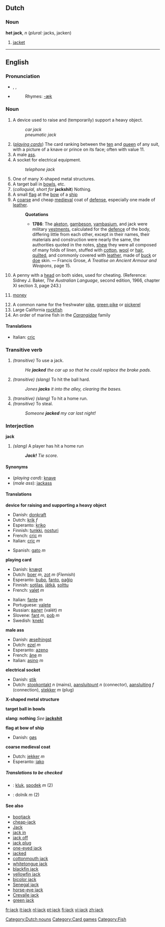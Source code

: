 {{see|Jack}}
{{webster}}

==Dutch==
===Noun===
'''het jack''', ''n'' (''plural:'' jacks, jacken)
# [[jacket]]
[[Category:Dutch nouns]]

----

==English==

===Pronunciation===
* {{AHD|jăk}}, {{IPA|/dʒæk/}}, {{SAMPA|/dZ{k/}}
*{{audio|en-us-jack.ogg|Audio (US)}}
*:Rhymes: [[Rhymes:English:-æk|-æk]]

===Noun===
{{en-noun}}

# A device used to raise and (temporarily) support a heavy object.
#:''car jack''
#:''pneumatic jack''
# (''[[playing cards]]'') The card ranking between the [[ten]] and [[queen]] of any suit, with a picture of a knave or prince on its face; often with value 11.
# A male [[ass]].
#A socket for electrical equipment.
#:''telephone jack''
# One of many X-shaped metal structures.
# A target ball in [[bowls]], etc.
# (''colloquial, short for'' '''jackshit''') Nothing.
# A small [[flag]] at the [[bow]] of a [[ship]]
# A [[coarse]] and cheap [[medieval]] coat of [[defense]], especially one made of [[leather]].
#:'''Quotations'''
#:*'''1786''':  The [[aketon]], [[gambeson]], [[vambasium]], and jack were military [[vestment]]s, calculated for the [[defence]] of the body, differing little from each other, except in their names, their materials and construction were nearly the same, the authorities quoted in the notes, [[shew]] they were all composed of many folds of linen, stuffed with [[cotton]], [[wool]] or [[hair]], [[quilt]]ed, and commonly covered with [[leather]], made of [[buck]] or [[doe]] skin. &mdash; Francis Grose, ''A Treatise on Ancient Armour and Weapons'', page 15.
#{{two-up}} A penny with a [[head]] on both sides, used for cheating.  (Reference: Sidney J. Baker, ''The Australian Language'', second edition, 1966, chapter XI section 3, page 243.)
#{{slang}} [[money]]
# A common name for the freshwater [[pike]], [[green pike]] or [[pickerel]]
# Large California [[rockfish]]
# An order of marine fish in the ''[[Carangidae]]'' family

====Translations====
{{trans-top|lifting device}}
*Italian: [[cric]] {{m}}
{{trans-mid}}
{{trans-bottom}}

===Transitive verb===
{{en-verb}}

#''(transitive)'' To use a jack.
#: ''He '''jacked''' the car up so that he could replace the brake pads.''
#''(transitive)'' {{baseball}} ''(slang)'' To hit the ball hard.
#: ''Jones '''jacks''' it into the alley, clearing the bases.''
#''(transitive)'' {{baseball}} ''(slang)'' To hit a home run.
#''(transitive)'' To steal.
#: ''Someone '''jacked''' my car last night!''

===Interjection===
'''jack'''

#{{baseball}} ''(slang)'' A player has hit a home run
#:'' '''Jack!''' Tie score.''

====Synonyms====
*(''playing card''): [[knave]]
*(''male ass''): [[jackass]]

====Translations====
'''device for raising and supporting a heavy object'''
{{top}}
*Danish: [[donkraft]]
*Dutch: [[krik]] ''f''
*Esperanto: [[kriko]]
*Finnish: [[tunkki]], [[nosturi]]
*French: [[cric#French|cric]] ''m''
*Italian: [[cric#Italian|cric]] ''m''
{{mid}}
*Spanish: [[gato]] ''m''
{{bottom}}

'''playing card'''
{{top}}
*Danish: [[knægt]]
*Dutch: [[boer]] ''m'', [[zot]] ''m'' (''Flemish'')
*Esperanto: [[bubo]], [[fanto]], [[paĝio]]
*Finnish: [[sotilas]], [[jätkä]], [[solttu]]
*French: [[valet#French|valet]] ''m''
{{mid}}
*Italian: [[fante]] ''m''
*Portuguese: [[valete]] {{m}}
*Russian: [[валет]] (valét) ''m''
*Slovene: [[fant]] ''m'', [[pob]] ''m''
*Swedish: [[knekt]] {{c}}
{{bottom}}

'''male ass'''
{{top}}
*Danish: [[æselhingst]]
*Dutch: [[ezel]] ''m''
*Esperanto: [[azeno]]
*French: [[âne]] ''m''
*Italian: [[asino]] ''m''
{{mid}}
{{bottom}}

'''electrical socket'''
{{top}}
*Danish: [[stik]]
*Dutch: [[stopkontakt]] ''n'' (mains), [[aansluitpunt]] ''n'' (connector), [[aansluiting]] ''f'' (connection), [[stekker]] ''m'' (plug)
{{mid}}
{{bottom}}

'''X-shaped metal structure'''
{{top}}
{{mid}}
{{bottom}}

'''target ball in bowls'''
{{top}}
{{mid}}
{{bottom}}

'''slang: nothing'''
''See'' '''[[jackshit]]'''

'''flag at bow of ship'''
{{top}}
*Danish: [[gøs]]
{{mid}}
{{bottom}}

'''coarse medieval coat'''
{{top}}
*Dutch: [[jekker]] ''m''
*Esperanto: [[jako]]
{{mid}}
{{bottom}}

=====Translations to be checked=====
<!--Remove this section once all of the translations below have been moved into the tables above.-->
{{checktrans}}

*{{ttbc|Czech}}: [[kluk]], [[spodek]] ''m'' (2)
*{{ttbc|Slovak}}: dolník ''m'' (2)

====See also====
*[[bootjack]]
*[[cheap-jack]]
*[[Jack]]
*[[jack in]]
*[[jack off]]
*[[jack plug]]
*[[one-eyed jack]]
*[[jacked]]
*[[cottonmouth jack]]
*[[whitetongue jack]]
*[[blackfin jack]]
*[[yellowfin jack]]
*[[bicolor jack]]
*[[Senegal jack]]
*[[horse-eye jack]]
*[[Crevalle jack]]
*[[green jack]]

[[Category:Card games]]
[[Category:Fish]]

[[fr:jack]]
[[it:jack]]
[[nl:jack]]
[[pt:jack]]
[[fi:jack]]
[[vi:jack]]
[[zh:jack]]